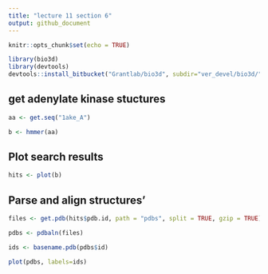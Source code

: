 ```yaml
---
title: "lecture 11 section 6"
output: github_document
---
```


```r
knitr::opts_chunk$set(echo = TRUE)
```

```r
library(bio3d)
library(devtools)
devtools::install_bitbucket("Grantlab/bio3d", subdir="ver_devel/bio3d/")
```

## get adenylate kinase stuctures
```r
aa <- get.seq("1ake_A")

b <- hmmer(aa)
```

## Plot search results
```r
hits <- plot(b)
```

## Parse and align structures'
```r
files <- get.pdb(hits$pdb.id, path = "pdbs", split = TRUE, gzip = TRUE)

pdbs <- pdbaln(files)

ids <- basename.pdb(pdbs$id)

plot(pdbs, labels=ids)
```
